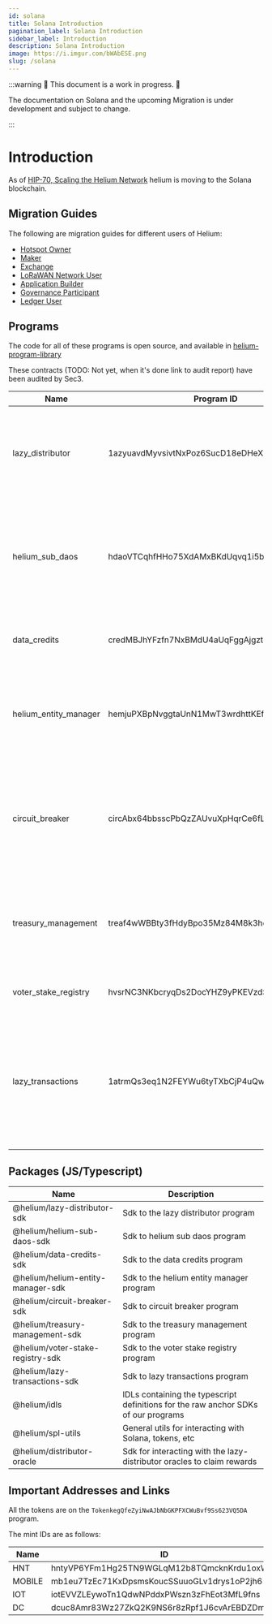 ```yaml
---
id: solana
title: Solana Introduction
pagination_label: Solana Introduction
sidebar_label: Introduction
description: Solana Introduction
image: https://i.imgur.com/bWAbESE.png
slug: /solana
---
```



:::warning 🚧 This document is a work in progress. 🚧

The documentation on Solana and the upcoming Migration is under development and subject to change.

:::

# Introduction

As of
[HIP-70, Scaling the Helium Network](https://github.com/helium/HIP/blob/main/0070-scaling-helium.md)
helium is moving to the Solana blockchain.

## Migration Guides

The following are migration guides for different users of Helium:

- [Hotspot Owner](./solana/migration/hotspot-owner)
- [Maker](./solana/migration/maker)
- [Exchange](./solana/migration/exchange)
- [LoRaWAN Network User](./solana/migration/network-user)
- [Application Builder](./solana/migration/application-builder)
- [Governance Participant](./solana/migration/governance)
- [Ledger User](./solana/migration/ledger)

## Programs

The code for all of these programs is open source, and available in
[helium-program-library](https://github.com/helium/helium-program-library)

These contracts (TODO: Not yet, when it's done link to audit report) have been audited by Sec3.

| Name                  | Program ID                                  | Description                                                                                                                                                                             |
| --------------------- | ------------------------------------------- | --------------------------------------------------------------------------------------------------------------------------------------------------------------------------------------- |
| lazy_distributor      | 1azyuavdMyvsivtNxPoz6SucD18eDHeXzFCUPq5XU7w | Allows off-chain oracles to distribute PoC rewards to rewardable assets (like hotspots) that are represented as NFTs.                                                                   |
| helium_sub_daos       | hdaoVTCqhfHHo75XdAMxBKdUqvq1i5bF23sisBqVgGR | Manages the DAO/SubDAO structure proposed in HIP-51, including the minting of tokens to subdaos, HST holders, and the `lazy_distributor` for PoC earnings.                              |
| data_credits          | credMBJhYFzfn7NxBMdU4aUqFggAjgztaCcv2Fo6fPT | Manages the purchase, delegation, and burning of data credits.                                                                                                                          |
| helium_entity_manager | hemjuPXBpNvggtaUnN1MwT3wrdhttKEfosTcc2P9Pg8 | Handles the issuance of NFTs representing entities that are rewardable on the Helium network, like hotspots and mappers.                                                                |
| circuit_breaker       | circAbx64bbsscPbQzZAUvuXpHqrCe6fLMzc2uKXz9g | Generic program wrapping sensitive mint authorities and token accounts in the Helium system to prevent large movements in the case of an exploit or bug.                                |
| treasury_management   | treaf4wWBBty3fHdyBpo35Mz84M8k3heKXmjmi9vFt5 | Mangages the treasury of each SubDAO as proposed in HIP-51, allowing DNT tokens to be swapped for HNT according to a formula.                                                           |
| voter_stake_registry  | hvsrNC3NKbcryqDs2DocYHZ9yPKEVzdSjQG6RVtK1s8 | Handles voting power via veHNT in Helium Governance.                                                                                                                                    |
| lazy_transactions     | 1atrmQs3eq1N2FEYWu6tyTXbCjP4uQwExpjtnhXtS8h | Used in the initial migration to Solana, this program allows compressing many transactions into a merkle root to be executed lazily. This guarentees all txs are executed exactly once. |

## Packages (JS/Typescript)

| Name                              | Description                                                                        |
| --------------------------------- | ---------------------------------------------------------------------------------- |
| @helium/lazy-distributor-sdk      | Sdk to the lazy distributor program                                                |
| @helium/helium-sub-daos-sdk       | Sdk to helium sub daos program                                                     |
| @helium/data-credits-sdk          | Sdk to the data credits program                                                    |
| @helium/helium-entity-manager-sdk | Sdk to the helium entity manager program                                           |
| @helium/circuit-breaker-sdk       | Sdk to circuit breaker program                                                     |
| @helium/treasury-management-sdk   | Sdk to the treasury management program                                             |
| @helium/voter-stake-registry-sdk  | Sdk to the voter stake registry program                                            |
| @helium/lazy-transactions-sdk     | Sdk to lazy transactions program                                                   |
| @helium/idls                      | IDLs containing the typescript definitions for the raw anchor SDKs of our programs |
| @helium/spl-utils                 | General utils for interacting with Solana, tokens, etc                             |
| @helium/distributor-oracle        | Sdk for interacting with the lazy-distributor oracles to claim rewards             |

## Important Addresses and Links

All the tokens are on the `TokenkegQfeZyiNwAJbNbGKPFXCWuBvf9Ss623VQ5DA` program.

The mint IDs are as follows:

| Name | ID |
|------|----|
| HNT | hntyVP6YFm1Hg25TN9WGLqM12b8TQmcknKrdu1oxWux |
| MOBILE | mb1eu7TzEc71KxDpsmsKoucSSuuoGLv1drys1oP2jh6 |
| IOT | iotEVVZLEywoTn1QdwNPddxPWszn3zFhEot3MfL9fns |
| DC | dcuc8Amr83Wz27ZkQ2K9NS6r8zRpf1J6cvArEBDZDmm |
